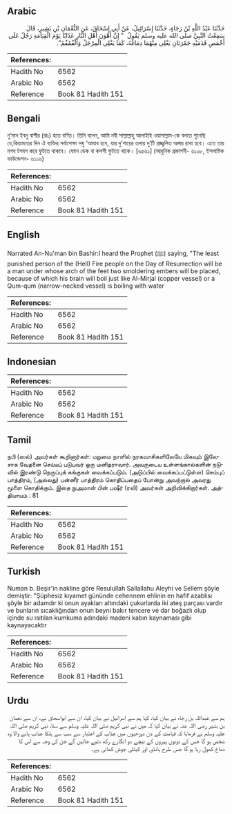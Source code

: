 ## Arabic


<div dir="rtl" lang="ar" style={{fontSize:'larger',backgroundColor:'#f8f9fa',padding:20}}>
حَدَّثَنَا عَبْدُ اللَّهِ بْنُ رَجَاءٍ، حَدَّثَنَا إِسْرَائِيلُ، عَنْ أَبِي إِسْحَاقَ، عَنِ النُّعْمَانِ بْنِ بَشِيرٍ، قَالَ سَمِعْتُ النَّبِيَّ صلى الله عليه وسلم يَقُولُ ‏ "‏ إِنَّ أَهْوَنَ أَهْلِ النَّارِ عَذَابًا يَوْمَ الْقِيَامَةِ رَجُلٌ عَلَى أَخْمَصِ قَدَمَيْهِ جَمْرَتَانِ يَغْلِي مِنْهُمَا دِمَاغُهُ، كَمَا يَغْلِي الْمِرْجَلُ وَالْقُمْقُمُ‏"‏‏.‏
</div>
<div style={{backgroundColor:'#f8f9fa',padding:20, marginBottom: 10}}><table> <thead> <tr> <th>References:</th> <th></th> </tr> </thead> <tbody><tr><td>Hadith No</td><td>6562</td></tr><tr><td>Arabic No</td><td>6562</td></tr><tr><td>Reference</td><td>Book 81 Hadith 151</td></tr></tbody></table></div>

## Bengali


<div dir="ltr" lang="bn" style={{fontSize:'larger',backgroundColor:'#f8f9fa',padding:20}}>
নু’মান ইবনু বাশীর (রাঃ) হতে বর্ণিত। তিনি বলেন, আমি নবী সাল্লাল্লাহু আলাইহি ওয়াসাল্লাম-কে বলতে শুনেছি যে,কিয়ামতের দিন ঐ ব্যক্তির সর্বাপেক্ষা লঘু ‘আযাব হবে, যার দু’পায়ের তলায় দু’টি প্রজ্জ্বলিত অঙ্গার রাখা হবে। এতে তার মগয টগবগ করে ফুটতে থাকবে। যেমন ডেক বা কলসী ফুটতে থাকে। [৬৫৬১] (আধুনিক প্রকাশনী- ৬১০৮, ইসলামিক ফাউন্ডেশন- ৬১১৬)
</div>
<div style={{backgroundColor:'#f8f9fa',padding:20, marginBottom: 10}}><table> <thead> <tr> <th>References:</th> <th></th> </tr> </thead> <tbody><tr><td>Hadith No</td><td>6562</td></tr><tr><td>Arabic No</td><td>6562</td></tr><tr><td>Reference</td><td>Book 81 Hadith 151</td></tr></tbody></table></div>

## English


<div dir="ltr" lang="en" style={{fontSize:'larger',backgroundColor:'#f8f9fa',padding:20}}>
Narrated An-Nu'man bin Bashir:I heard the Prophet (ﷺ) saying, "The least punished person of the (Hell) Fire people on the Day of Resurrection will be a man under whose arch of the feet two smoldering embers will be placed, because of which his brain will boil just like Al-Mirjal (copper vessel) or a Qum-qum (narrow-necked vessel) is boiling with water
</div>
<div style={{backgroundColor:'#f8f9fa',padding:20, marginBottom: 10}}><table> <thead> <tr> <th>References:</th> <th></th> </tr> </thead> <tbody><tr><td>Hadith No</td><td>6562</td></tr><tr><td>Arabic No</td><td>6562</td></tr><tr><td>Reference</td><td>Book 81 Hadith 151</td></tr></tbody></table></div>

## Indonesian


<div dir="ltr" lang="id" style={{fontSize:'larger',backgroundColor:'#f8f9fa',padding:20}}>

</div>
<div style={{backgroundColor:'#f8f9fa',padding:20, marginBottom: 10}}><table> <thead> <tr> <th>References:</th> <th></th> </tr> </thead> <tbody><tr><td>Hadith No</td><td>6562</td></tr><tr><td>Arabic No</td><td>6562</td></tr><tr><td>Reference</td><td>Book 81 Hadith 151</td></tr></tbody></table></div>

## Tamil


<div dir="ltr" lang="ta" style={{fontSize:'larger',backgroundColor:'#f8f9fa',padding:20}}>
நபி (ஸல்) அவர்கள் கூறினார்கள்: மறுமை நாளில் நரகவாசிகளிலேயே மிகவும் இலேசாக வேதனை செய்யப் படுபவர் ஒரு மனிதராவார். அவருடைய உள்ளங்கால்களின் நடுவில் இரண்டு நெருப்புக் கங்குகள் வைக்கப்படும். (அடுப்பில் வைக்கப்பட்டுள்ள) செம்புப் பாத்திரம், (அல்லது) பன்னீர் பாத்திரம் கொதிப்பதைப் போன்று அவற்றால் அவரது மூளை கொதிக்கும். இதை நுஅமான் பின் பஷீர் (ரலி) அவர்கள் அறிவிக்கிறார்கள். அத்தியாயம் : 81
</div>
<div style={{backgroundColor:'#f8f9fa',padding:20, marginBottom: 10}}><table> <thead> <tr> <th>References:</th> <th></th> </tr> </thead> <tbody><tr><td>Hadith No</td><td>6562</td></tr><tr><td>Arabic No</td><td>6562</td></tr><tr><td>Reference</td><td>Book 81 Hadith 151</td></tr></tbody></table></div>

## Turkish


<div dir="ltr" lang="tr" style={{fontSize:'larger',backgroundColor:'#f8f9fa',padding:20}}>
Numan b. Beşir'in nakline göre Resulullah Sallallahu Aleyhi ve Sellem şöyle demiştir: "Şüphesiz kıyamet gününde cehennem ehlinin en hafif azablısı şöyle bir adamdır ki onun ayakları altındaki çukurlarda iki ateş parçası vardır ve bunların sıcaklığından onun beyni bakır tencere ve dar boğazlı olup içinde su ısıtılan kumkuma adındaki madeni kabın kaynaması gibi kaynayacaktır
</div>
<div style={{backgroundColor:'#f8f9fa',padding:20, marginBottom: 10}}><table> <thead> <tr> <th>References:</th> <th></th> </tr> </thead> <tbody><tr><td>Hadith No</td><td>6562</td></tr><tr><td>Arabic No</td><td>6562</td></tr><tr><td>Reference</td><td>Book 81 Hadith 151</td></tr></tbody></table></div>

## Urdu


<div dir="rtl" lang="ur" style={{fontSize:'larger',backgroundColor:'#f8f9fa',padding:20}}>
ہم سے عبداللہ بن رجاء نے بیان کیا، کہا ہم سے اسرائیل نے بیان کیا، ان سے ابواسحاق نے، ان سے نعمان بن بشیر رضی اللہ عنہ نے بیان کیا کہ میں نے نبی کریم صلی اللہ علیہ وسلم سے سنا، نبی کریم صلی اللہ علیہ وسلم نے فرمایا کہ قیامت کے دن دوزخیوں میں عذاب کے اعتبار سے سب سے ہلکا عذاب پانے والا وہ شخص ہو گا جس کے دونوں پیروں کے نیچے دو انگارے رکھ دئیے جائیں گے جن کی وجہ سے اس کا دماغ کھول رہا ہو گا جس طرح ہانڈی اور کیتلی جوش کھاتی ہے۔
</div>
<div style={{backgroundColor:'#f8f9fa',padding:20, marginBottom: 10}}><table> <thead> <tr> <th>References:</th> <th></th> </tr> </thead> <tbody><tr><td>Hadith No</td><td>6562</td></tr><tr><td>Arabic No</td><td>6562</td></tr><tr><td>Reference</td><td>Book 81 Hadith 151</td></tr></tbody></table></div>